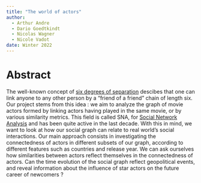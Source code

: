 ```yaml
---
title: "The world of actors"
author: 
  - Arthur Andre
  - Dario Goedtkindt
  - Nicolas Wagner
  - Nicole Vadot
date: Winter 2022
---
```


# Abstract

The well-known concept of [six degrees of separation](https://en.wikipedia.org/wiki/Six\_degrees\_of\_separation) descibes that one can link anyone to any other person by a "friend of a friend" chain of length six. Our project stems from this idea : we aim to analyze the graph of movie actors formed by linking actors having played in the same movie, or by various similarity metrics. This field is called SNA, for [Social Network Analysis](https://www.researchgate.net/publication/324575362\_Social\_network\_analysis\_An\_overview?enrichId=rgreq-c79a6d16ab4fd028766f9a8985c87c93-XXX\&enrichSource=Y292ZXJQYWdlOzMyNDU3NTM2MjtBUzo4MzU2MTAzMTkyODIxNzZAMTU3NjIzNjQzMzIxMw%3D%3D\&el=1\_x\_3\&\_esc=publicationCoverPdf) and has been quite active in the last decade. With this in mind, we want to look at how our social graph can relate to real world's social interactions. Our main approach consists in investigating the connectedness of actors in different subsets of our graph, according to different features such as countries and release year. We can ask ourselves how similarities between actors reflect themselves in the connectedness of actors. Can the time evolution of the social graph reflect geopolitical events, and reveal information about the influence of star actors on the future career of newcomers ?